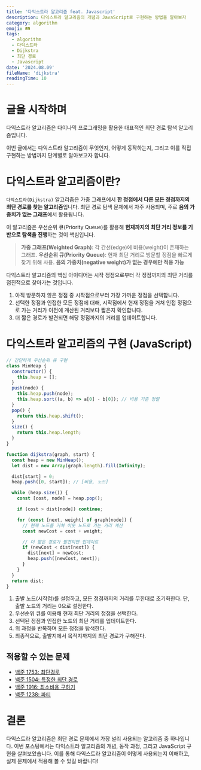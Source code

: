 ```yaml
---
title: '다익스트라 알고리즘 feat. Javascript'
description: 다익스트라 알고리즘의 개념과 JavaScript로 구현하는 방법을 알아보자
category: algorithm
emoji: 🛤️
tags:
  - algorithm
  - 다익스트라
  - Dijkstra
  - 최단 경로
  - Javascript
date: '2024.08.09'
fileName: 'dijkstra'
readingTime: 10
---
```


# 글을 시작하며

다익스트라 알고리즘은 다이나믹 프로그래밍을 활용한 대표적인 최단 경로 탐색 알고리즘입니다.

이번 글에서는 다익스트라 알고리즘이 무엇인지, 어떻게 동작하는지, 그리고 이를 직접 구현하는 방법까지 단계별로 알아보고자 합니다.

# 다익스트라 알고리즘이란?

`다익스트라(Dijkstra)` 알고리즘은 가중 그래프에서 **한 정점에서 다른 모든 정점까지의 최단 경로를 찾는 알고리즘**입니다. 최단 경로 탐색 문제에서 자주 사용되며, 주로 **음의 가중치가 없는 그래프**에서 활용됩니다.

이 알고리즘은 우선순위 큐(Priority Queue)를 활용해 **현재까지의 최단 거리 정보를 기반으로 탐색을 진행**하는 것이 핵심입니다.

> **가중 그래프(Weighted Graph)**: 각 간선(edge)에 비용(weight)이 존재하는 그래프.
> **우선순위 큐(Priority Queue)**: 현재 최단 거리로 방문할 정점을 빠르게 찾기 위해 사용.
> **음의 가중치(negative weight)가 없는 경우에만 적용 가능**

다익스트라 알고리즘의 핵심 아이디어는 시작 정점으로부터 각 정점까지의 최단 거리를 점진적으로 찾아가는 것입니다.

1. 아직 방문하지 않은 정점 중 시작점으로부터 가장 가까운 정점을 선택합니다.
2. 선택한 정점과 인접한 모든 정점에 대해, 시작점에서 현재 정점을 거쳐 인접 정점으로 가는 거리가 이전에 계산된 거리보다 짧은지 확인합니다.
3. 더 짧은 경로가 발견되면 해당 정점까지의 거리를 업데이트합니다.

# 다익스트라 알고리즘의 구현 (JavaScript)

```javascript
// 간단하게 우선순위 큐 구현
class MinHeap {
  constructor() {
    this.heap = [];
  }
  push(node) {
    this.heap.push(node);
    this.heap.sort((a, b) => a[0] - b[0]); // 비용 기준 정렬
  }
  pop() {
    return this.heap.shift();
  }
  size() {
    return this.heap.length;
  }
}

function dijkstra(graph, start) {
  const heap = new MinHeap();
  let dist = new Array(graph.length).fill(Infinity);

  dist[start] = 0;
  heap.push([0, start]); // [비용, 노드]

  while (heap.size()) {
    const [cost, node] = heap.pop();

    if (cost > dist[node]) continue;

    for (const [next, weight] of graph[node]) {
      // 현재 노드를 거쳐 이웃 노드로 가는 거리 계산
      const newCost = cost + weight;

      // 더 짧은 경로가 발견되면 업데이트
      if (newCost < dist[next]) {
        dist[next] = newCost;
        heap.push([newCost, next]);
      }
    }
  }
  return dist;
}
```

1. 출발 노드(시작점)를 설정하고, 모든 정점까지의 거리를 무한대로 초기화한다. 단, 출발 노드의 거리는 0으로 설정한다.
2. 우선순위 큐를 이용해 현재 최단 거리의 정점을 선택한다.
3. 선택된 정점과 인접한 노드의 최단 거리를 업데이트한다.
4. 위 과정을 반복하며 모든 정점을 탐색한다.
5. 최종적으로, 출발지에서 목적지까지의 최단 경로가 구해진다.

## 적용할 수 있는 문제

- [백준 1753: 최단경로](https://www.acmicpc.net/problem/1753)
- [백준 1504: 특정한 최단 경로](https://www.acmicpc.net/problem/1504)
- [백준 1916: 최소비용 구하기](https://www.acmicpc.net/problem/1916)
- [백준 1238: 파티](https://www.acmicpc.net/problem/1238)

# 결론

다익스트라 알고리즘은 최단 경로 문제에서 가장 널리 사용되는 알고리즘 중 하나입니다. 이번 포스팅에서는 다익스트라 알고리즘의 개념, 동작 과정, 그리고 JavaScript 구현을 살펴보았습니다. 이를 통해 다익스트라 알고리즘이 어떻게 사용되는지 이해하고, 실제 문제에서 적용해 볼 수 있길 바랍니다!
